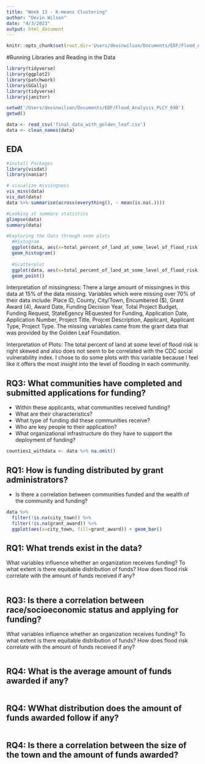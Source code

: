 ```yaml
---
title: "Week 13 - K-means Clustering"
author: "Devin Wilson"
date: "4/3/2023"
output: html_document
---
```


```r
knitr::opts_chunk$set(root.dir='Users/devinwilson/Documents/EDF/Flood_Analysis_PLCY_698') # change for your root directory)
```

#Running Libraries and Reading in the Data

```r
library(tidyverse)
library(ggplot2)
library(patchwork)
library(GGally)
library(tidyverse)
library(janitor)

setwd('/Users/devinwilson/Documents/EDF/Flood_Analysis_PLCY_698')
getwd()

data <- read_csv('final_data_with_golden_leaf.csv')
data <- clean_names(data)
```

## EDA 

```r
#install Packages
library(visdat)
library(naniar)

# visualize missingness
vis_miss(data)
vis_dat(data)
data %>% summarise(across(everything(), ~ mean(is.na(.))))

#Looking at summary statistics
glimpse(data)
summary(data)

#Exploring the Data through some plots
  #Histogram
  ggplot(data, aes(x=total_percent_of_land_at_some_level_of_flood_risk)) +
  geom_histogram()
  
  #Scatterplot
  ggplot(data, aes(x=total_percent_of_land_at_some_level_of_flood_risk, y=social_vulnerability_cdc_index)) +
  geom_point()

```
Interpretation of missingness: 
There a large amount of missingnes in this data at 15% of the data missing. Variables which were missing over 70% of their data include: Place ID, County, City/Town, Encumbered ($), Grant Award (4), Award Date, Funding Decision Year, Total Project Budget, Funding Request, StateEgency REquested for Funding, Application Date, Application Number, Project Title, Projcet Description, Applicant, Applicant Type, Project Type. The missing variables came from  the grant data that was provided by the Golden Leaf Foundation.

Interpretation of Plots:
The total percent of land at some level of flood risk is right skewed and also does not seem to be correlated with the CDC social vulnerability index. I chose to do some plots with this variable because I feel like it offers the most insight into the level of flooding in each community. 

## RQ3: What communities have completed and submitted applications for funding?
- Within these applicants, what communities received funding? 
- What are their characteristics?
- What type of funding did these communities receive? 
- Who are key people to their application?
- What organizational infrastructure do they have to support the deployment of funding?

```r
counties1_withdata <- data %>% na.omit()

```

## RQ1: How is funding distributed by grant administrators?
- Is there a correlation between communities funded and the wealth of the community and funding?

```r
data %>%
  filter(!is.na(city_town)) %>%
  filter(!is.na(grant_award)) %>%
  ggplot(aes(x=city_town, fill=grant_award)) + geom_bar()

```

## RQ1: What trends exist in the data?
What variables influence whether an organization receives funding?
To what extent is there equitable distribution of funds?
How does flood risk correlate with the amount of funds received if any? 

```r

```

## RQ3: Is there a correlation between race/socioeconomic status and applying for funding?
What variables influence whether an organization receives funding?
To what extent is there equitable distribution of funds?
How does flood risk correlate with the amount of funds received if any? 

```r

```

## RQ4: What is the average amount of funds awarded if any?
```r

```

## RQ4: WWhat distribution does the amount of funds awarded follow if any?
```r

```

## RQ4: Is there a correlation between the size of the town and the amount of funds awarded?
```r

```
